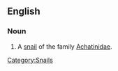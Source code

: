 ==English==
{{wikipedia|Achatinidae|achatine snail}}
===Noun===
{{en-noun}}

# A [[snail]] of the family [[Achatinidae]].

[[Category:Snails]]